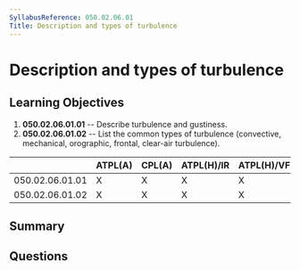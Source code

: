 ```yaml
---
SyllabusReference: 050.02.06.01
Title: Description and types of turbulence
---
```


# Description and types of turbulence

## Learning Objectives

1.  **050.02.06.01.01** -- Describe turbulence and gustiness.
2.  **050.02.06.01.02** -- List the common types of turbulence (convective,
    mechanical, orographic, frontal, clear-air turbulence).

|                 | ATPL(A) | CPL(A) | ATPL(H)/IR | ATPL(H)/VFR | CPL(H) | IR | CBIR(A) |
| --------------- | ------- | ------ | ---------- | ----------- | ------ | -- | ------- |
| 050.02.06.01.01 | X       | X      | X          | X           | X      | X  | X       |
| 050.02.06.01.02 | X       | X      | X          | X           | X      | X  | X       |

## Summary

## Questions
